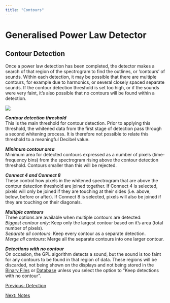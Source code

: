 ```yaml
---
title: "Contours"
---
```

Generalised Power Law Detector
==============================

Contour Detection
-----------------

Once a power law detection has been completed, the detector makes a search of that region of the spectrogram to find the outlines, or 'contours' of sounds. Within each detection, it may be possible that there are multiple contours, for example due to harmonics, or several closely spaced separate sounds. If the contour detection threshold is set too high, or if the sounds were very faint, it's also possible that no contours will be found within a detection.

![](images/gpl_contour.png)

  

_**Contour detection threshold**_  
This is the main threshold for contour detection. Prior to applying this threshold, the whitened data from the first stage of detection pass through a second whitening process. It is therefore not possible to relate this threshold to a meaningful Decibel value.

_**Minimum contour area**_  
Minimum area for detected contours expressed as a number of pixels (time-frequency bins) from the spectrogram rising above the contour detection threshold. Contours smaller than this will be rejected.

_**Connect 4 and Connect 8**_  
These control how pixels in the whitened spectrogram that are above the contour detection threshold are joined together. If Connect 4 is selected, pixels will only be joined if they are touching at their sides (i.e. above, below, before or after). If Connect 8 is selected, pixels will also be joined if they are touching on their diagonals.

_**Multiple contours**_  
Three options are available when multiple contours are detected:  
_Biggest contour only_: Keep only the largest contour based on it's area (total number of pixels).  
_Separate all contours_: Keep every contour as a separate detection.  
_Merge all contours_: Merge all the separate contours into one larger contour.

_**Detections with no contour**_  
On occasion, the GPL algorithm detects a sound, but the sound is too faint for any contours to be found in that region of data. These regions will be discarded, not being shown on the displays and not being stored in the [Binary Files](../../../utilities/BinaryStore/docs/binarystore_overview.html) or [Database](../../../utilities/generalDatabaseHelp/docs/database_database.html) unless you select the option to "Keep detections with no contour".

[Previous: Detection](detection.html)

[Next: Notes](notes.html)
